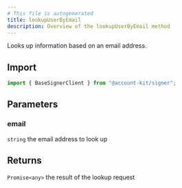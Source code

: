 ```yaml
---
# This file is autogenerated
title: lookupUserByEmail
description: Overview of the lookupUserByEmail method
---
```


Looks up information based on an email address.

## Import

```ts
import { BaseSignerClient } from "@account-kit/signer";
```

## Parameters

### email

`string`
the email address to look up

## Returns

`Promise<any>`
the result of the lookup request
